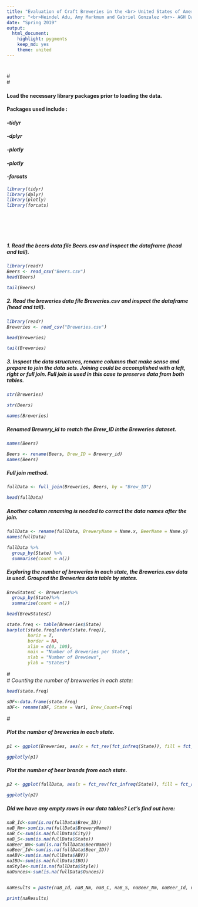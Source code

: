 ```yaml
---
title: "Evaluation of Craft Breweries in the <br> United States of America <br>"
author: "<br>Heindel Adu, Amy Markmum and Gabriel Gonzalez <br>- AGH Data Consult Inc."
date: "Spring 2019"
output: 
  html_document: 
    highlight: pygments
    keep_md: yes
    theme: united
---
```

#
#<br>
#

#### Load the necessary library packages prior to loading the data. 
#### Packages used include : 
####   <em>  -tidyr
####   <em>  -dplyr
####   <em>  -plotly
####      -plotly
####      -forcats 

```r
library(tidyr)
library(dplyr)
library(plotly)
library(forcats)
```
# <br>
##### 1. Read the beers data file Beers.csv and inspect the dataframe (head and tail).

```r
library(readr)
Beers <- read_csv("Beers.csv")
head(Beers)
```

```r
tail(Beers)
```

##### 2. Read the breweries data file Breweries.csv and inspect the dataframe (head and tail).
```r
library(readr)
Breweries <- read_csv("Breweries.csv")
```
```r
head(Breweries)
```

```r
tail(Breweries)
```
##### 3. Inspect the data structures, rename columns that make sense and prepare to join the data sets. Joining could be accomplished with a left, right or full join. Full join is used in this case to preserve data from both tables.
```r
str(Breweries)
```

```r
str(Beers)
```
```r
names(Breweries)
```
##### Renamed Brewery_id to match the Brew_ID inthe Breweries dataset.
```r
names(Beers)
```
```r
Beers <- rename(Beers, Brew_ID = Brewery_id)
names(Beers)
```
##### Full join method.
```r
fullData <- full_join(Breweries, Beers, by = "Brew_ID")
```

```r
head(fullData)
```
##### Another column renaming is needed to correct the data names after the join. 
```r
fullData <- rename(fullData, BreweryName = Name.x, BeerName = Name.y)
names(fullData)
```
```r
fullData %>%
  group_by(State) %>%
  summarise(count = n())
```
##### Exploring the number of breweries in each state, the Breweries.csv data is used. Grouped the Breweries data table by states.
```r
BrewStatesC <- Breweries%>%
  group_by(State)%>%
  summarise(count = n())
```

```r
head(BrewStatesC)
```
```r
state.freq <- table(Breweries$State)
barplot(state.freq[order(state.freq)], 
        horiz = T,
        border = NA,
        xlim = c(0, 100),
        main = "Number of Breweries per State",
        xlab = "Number of Brewiews",
        ylab = "States")
```
#<br> 
# Counting the number of brewweries in each state:

```r
head(state.freq)
```

```r
sDF<-data.frame(state.freq) 
sDF<- rename(sDF, State = Var1, Brew_Count=Freq)
```

#<br>

##### Plot the number of breweries in each state.

```r
p1 <- ggplot(Breweries, aes(x = fct_rev(fct_infreq(State)), fill = fct_infreq(State))) + geom_bar() + coord_flip() + theme(legend.position = "top")

ggplotly(p1)  
```

##### Plot the number of beer brands from each state.

```r
p2 <- ggplot(fullData, aes(x = fct_rev(fct_infreq(State)), fill = fct_rev(fct_infreq(State)))) + geom_bar() + coord_flip() + theme(legend.position = "top")

ggplotly(p2)
```

##### Did we have any empty rows in our data tables? Let's find out here:

```r
naB_Id<-sum(is.na(fullData$Brew_ID))
naB_Nm<-sum(is.na(fullData$BreweryName))
naB_C<-sum(is.na(fullData$City))
naB_S<-sum(is.na(fullData$State))
naBeer_Nm<-sum(is.na(fullData$BeerName))
naBeer_Id<-sum(is.na(fullData$Beer_ID))
naABV<-sum(is.na(fullData$ABV))
naIBU<-sum(is.na(fullData$IBU))
naStyle<-sum(is.na(fullData$Style))
naOunces<-sum(is.na(fullData$Ounces))


naResults = paste(naB_Id, naB_Nm, naB_C, naB_S, naBeer_Nm, naBeer_Id, naABV, naIBU, naStyle, naOunces, sep = ", ")

print(naResults)
```
```r

```


